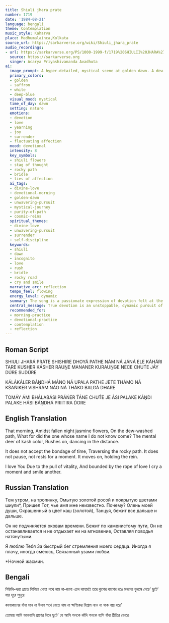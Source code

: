 ```yaml
---
title: Shiuli jhara prate
number: 1719
date: '1984-08-21'
language: bengali
theme: Contemplation
music_style: Kaharva
place: Madhumalainca,Kolkata
source_url: https://sarkarverse.org/wiki/Shiuli_jhara_prate
audio_recordings:
- url: https://sarkarverse.org/PS/1000-1999-f/1719%20SHIULII%20JHARA%27%20PRA%27TE%20SHISHIRE%20DHOYA%27%20PATHE.mp3
  source: https://sarkarverse.org
  singer: Acarya Priyashivananda Avadhuta
ai:
  image_prompt: A hyper-detailed, mystical scene at golden dawn. A dew-washed path strewn with delicate white and orange shiuli flowers leads toward a brilliant, unseen light source. The air is saturated with soft golden and saffron hues, symbolizing the racing 'stag of thought' moving toward the Divine. The composition should convey both deep serenity and dynamic forward motion along a path that includes rough, rocky elements, emphasizing divine control and unwavering progress.
  primary_colors:
  - golden
  - saffron
  - white
  - deep-blue
  visual_mood: mystical
  time_of_day: dawn
  setting: nature
  emotions:
  - devotion
  - love
  - yearning
  - joy
  - surrender
  - fluctuating affection
  mood: devotional
  intensity: 8
  key_symbols:
  - shiuli flowers
  - stag of thought
  - rocky path
  - bridle
  - ties of affection
  ai_tags:
  - divine-love
  - devotional-morning
  - golden-dawn
  - unwavering-pursuit
  - mystical-journey
  - purity-of-path
  - cosmic-reins
  spiritual_themes:
  - divine-love
  - unwavering-pursuit
  - surrender
  - self-discipline
  keywords:
  - shiuli
  - dawn
  - incognito
  - love
  - rush
  - bridle
  - rocky road
  - cry and smile
  narrative_arc: reflection
  tempo_feel: flowing
  energy_level: dynamic
  summary: The song is a passionate expression of devotion felt at the break of dawn. The devotee marvels at the mysterious Beloved who arrives unannounced, unconstrained by time or difficulty, always guiding the path with a firm grip on the bridle. The singer confesses an irresistible love, which causes a rapid succession of tears and smiles, cementing their life as bound by eternal affection.
  central_message: True devotion is an unstoppable, dynamic pursuit of the mysterious Beloved, characterized by both joy and sorrow, leading to an unbreakable bond of love.
  recommended_for:
  - morning-practice
  - devotional-practice
  - contemplation
  - reflection
---
```


## Roman Script

SHIULI JHARÁ PRÁTE
SHISHIRE DHOYÁ PATHE
NÁM NÁ JÁNÁ ELE KÁHÁRI TARE
KUSHER KÁSHER RAUṊE
MANANER KURAUṊGE
NECE CHUT́E JÁY DÚRE SUDÚRE

KÁLÁKÁLER BÁṊDHÁ MÁNO NÁ
UPALA PATHE JETE THÁMO NÁ
KŚAŃIKER VISHRÁM NÁO NÁ
THÁKO BALGÁ DHARE

TOMÁY ÁMI BHÁLABÁSI
PRÁŃER T́ÁNE CHUT́E JE ÁSI
PALAKE KÁṊDI PALAKE HÁSI
BÁṊDHÁ PRIITIRA D́ORE

## English Translation

That morning,
Amidst fallen night jasmine flowers,
On the dew-washed path,
What for did the one whose name I do not know come?
The mental deer of kash color,
Rushes on, dancing in the distance.

It does not accept the bondage of time,
Traversing the rocky path.
It does not pause, not rests for a moment.
It moves on, holding the rein.

I love You
Due to the pull of vitality,
And bounded by the rope of love
I cry a moment and smile another.

## Russian Translation

Тем утром, на тропинку,
Омытую золотой росой
и покрытую цветами шиули*,
Пришел Тот, чье имя мне неизвестно.
Почему?
Олень моей души,
Окрашенный в цвет каш (золотой),
Танцуя, бежит все дальше и дальше.

Он не подчиняется оковам времени.
Бежит по каменистому пути,
Он не останавливается
и не отдыхает ни на мгновение,
Оставляя поводья натянутыми.

Я люблю Тебя
За быстрый бег стремления моего сердца.
Иногда я плачу, иногда смеюсь,
Связанный узами любви.

*Ночной жасмин.

## Bengali

শিউলি-ঝরা প্রাতে
শিশিরে ধোয়া পথে
নাম না-জানা এলে কাহারই তরে
কুশের কাশের রঙে
মননের কুরঙ্গে
নেচে’ ছুটে’ যায় দূরে সুদূরে

কালাকালের বাঁধা মান না
উপল পথে যেতে থাম না
ক্ষণিকের বিশ্রাম নাও না
থাক বল্গা ধরে’

তোমায় আমি ভালবাসি
প্রাণের টানে ছুটে’ যে আসি
পলকে কাঁদি পলকে হাসি
বাঁধা প্রীতির ডোরে
